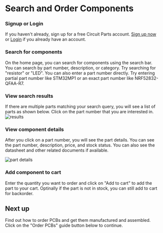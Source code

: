 
# Search and Order Components

<Steps>

### Signup or Login

If you haven't already, sign up for a free Circuit Parts account. [Sign up now](https://circuitparts.in/auth/signup) or [Login](https://circuitparts.in/auth/login) if you already have an account.

### Search for components

On the home page, you can search for components using the search bar. You can search by part number, description, or category. Try searching for "resistor" or "LED". You can also enter a part number directly. Try entering partial part number like STM32MP1 or an exact part number like NRF52832-QFAA-R7.

### View search results

If there are multiple parts matching your search query, you will see a list of parts as shown below. Click on the part number that you are interested in.
![results](../../public/images/screenshots/part-results.png)

### View component details

After you click on a part number, you will see the part details. You can see the part number, description, price, and stock status. You can also see the datasheet and other related documents if available.

![part details](../../public/images/screenshots/part-details.png)

### Add component to cart

Enter the quantity you want to order and click on "Add to cart" to add the part to your cart. Optinally if the part is not in stock, you can still add to cart for backorder.

</Steps>

## Next up

Find out how to order PCBs and get them manufactured and assembled. Click on the "Order PCBs" guide button below to continue.
